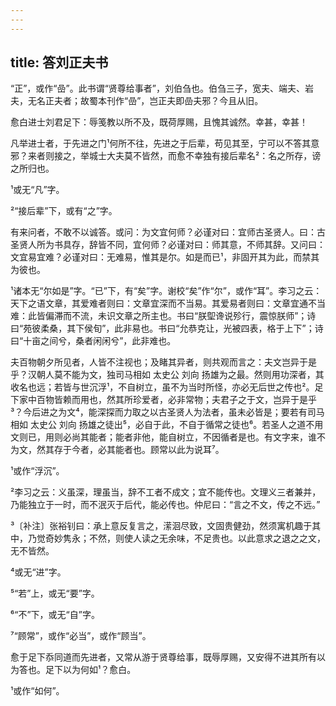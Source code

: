 ```yaml
---
---
---
```

title: 答刘正夫书
---







“正”，或作“嵒”。此书谓“贤尊给事者”，刘伯刍也。伯刍三子，宽夫、端夫、岩夫，无名正夫者；故蜀本刊作“嵒”，岂正夫即嵒夫邪？今且从旧。

愈白进士刘君足下：辱笺教以所不及，既荷厚赐，且愧其诚然。幸甚，幸甚！

凡举进士者，于先进之门¹何所不往，先进之于后辈，苟见其至，宁可以不答其意邪？来者则接之，举城士大夫莫不皆然，而愈不幸独有接后辈名²：名之所存，谤之所归也。

¹或无“凡”字。

²“接后辈”下，或有“之”字。

有来问者，不敢不以诚答。或问：为文宜何师？必谨对曰：宜师古圣贤人。曰：古圣贤人所为书具存，辞皆不同，宜何师？必谨对曰：师其意，不师其辞。又问曰：文宜易宜难？必谨对曰：无难易，惟其是尔。如是而已¹，非固开其为此，而禁其为彼也。

¹诸本无“尔如是”字。“已”下，有“矣”字。谢校“矣”作“尔”，或作“耳”。李习之云：天下之语文章，其爱难者则曰：文章宜深而不当易。其爱易者则曰：文章宜通不当难：此皆偏滞而不流，未识文章之所主也。书曰“朕堲谗说殄行，震惊朕师”；诗曰“苑彼柔桑，其下侯旬”，此非易也。书曰“允恭克让，光被四表，格于上下”；诗曰“十亩之间兮，桑者闲闲兮”，此非难也。

夫百物朝夕所见者，人皆不注视也；及睹其异者，则共观而言之：夫文岂异于是乎？汉朝人莫不能为文，独司马相如 太史公 刘向 扬雄为之最。然则用功深者，其收名也远；若皆与世沉浮¹，不自树立，虽不为当时所怪，亦必无后世之传也²。足下家中百物皆赖而用也，然其所珍爱者，必非常物；夫君子之于文，岂异于是乎³？今后进之为文⁴，能深探而力取之以古圣贤人为法者，虽未必皆是；要若有司马相如 太史公 刘向 扬雄之徒出⁵，必自于此，不自于循常之徒也⁶。若圣人之道不用文则已，用则必尚其能者；能者非他，能自树立，不因循者是也。有文字来，谁不为文，然其存于今者，必其能者也。顾常以此为说耳⁷。

¹或作“浮沉”。

²李习之云：义虽深，理虽当，辞不工者不成文；宜不能传也。文理义三者兼并，乃能独立于一时，而不泯灭于后代，能必传也。仲尼曰：“言之不文，传之不远。”

³〔补注〕张裕钊曰：承上意反复言之，潆洄尽致，文固贵健劲，然须寓机趣于其中，乃觉奇妙隽永；不然，则使人读之无余味，不足贵也。以此意求之退之之文，无不皆然。

⁴或无“进”字。

⁵“若”上，或无“要”字。

⁶“不”下，或无“自”字。

⁷“顾常”，或作“必当”，或作“顾当”。

愈于足下忝同道而先进者，又常从游于贤尊给事，既辱厚赐，又安得不进其所有以为答也。足下以为何如¹？愈白。

¹或作“如何”。